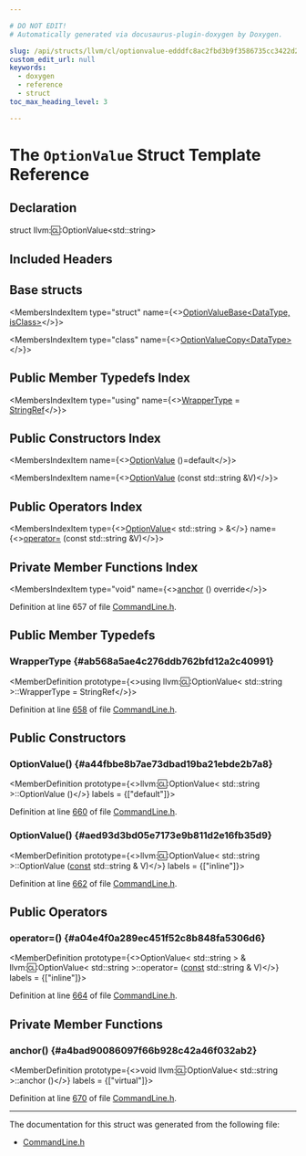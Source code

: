 ```yaml
---

# DO NOT EDIT!
# Automatically generated via docusaurus-plugin-doxygen by Doxygen.

slug: /api/structs/llvm/cl/optionvalue-edddfc8ac2fbd3b9f3586735cc3422d2
custom_edit_url: null
keywords:
  - doxygen
  - reference
  - struct
toc_max_heading_level: 3

---
```





# The `OptionValue` Struct Template Reference

<DoxygenPage pluginConfig={pluginConfig}>



## Declaration

<CodeBlock>struct llvm::cl::OptionValue&lt;std::string&gt;</CodeBlock>

## Included Headers

<IncludesList>
<IncludesListItem
  filePath="llvm/Support/CommandLine.h"
  permalink="/docs/api/files/include/include/llvm/include/llvm/support/commandline-h"
  isLocal="true" />
</IncludesList>

## Base structs

<MembersIndex>

<MembersIndexItem
  type="struct"
  name={<><a href="/docs/api/structs/llvm/cl/optionvaluebase">OptionValueBase&lt;DataType, isClass&gt;</a></>}>
</MembersIndexItem>

<MembersIndexItem
  type="class"
  name={<><a href="/docs/api/classes/llvm/cl/optionvaluecopy">OptionValueCopy&lt;DataType&gt;</a></>}>
</MembersIndexItem>

</MembersIndex>

## Public Member Typedefs Index

<MembersIndex>

<MembersIndexItem
  type="using"
  name={<><a href="#ab568a5ae4c276ddb762bfd12a2c40991">WrapperType</a> = <a href="/docs/api/classes/llvm/stringref">StringRef</a></>}>
</MembersIndexItem>

</MembersIndex>

## Public Constructors Index

<MembersIndex>

<MembersIndexItem
  name={<><a href="#a44fbbe8b7ae73dbad19ba21ebde2b7a8">OptionValue</a> ()=default</>}>
</MembersIndexItem>

<MembersIndexItem
  name={<><a href="#aed93d3bd05e7173e9b811d2e16fb35d9">OptionValue</a> (const std::string &amp;V)</>}>
</MembersIndexItem>

</MembersIndex>

## Public Operators Index

<MembersIndex>

<MembersIndexItem
  type={<><a href="/docs/api/structs/llvm/cl/optionvalue">OptionValue</a>&lt; std::string &gt; &amp;</>}
  name={<><a href="#a04e4f0a289ec451f52c8b848fa5306d6">operator=</a> (const std::string &amp;V)</>}>
</MembersIndexItem>

</MembersIndex>

## Private Member Functions Index

<MembersIndex>

<MembersIndexItem
  type="void"
  name={<><a href="#a4bad90086097f66b928c42a46f032ab2">anchor</a> () override</>}>
</MembersIndexItem>

</MembersIndex>


Definition at line 657 of file <a href="/docs/api/files/include/include/llvm/include/llvm/support/commandline-h">CommandLine.h</a>.

<SectionDefinition>

## Public Member Typedefs

### WrapperType {#ab568a5ae4c276ddb762bfd12a2c40991}

<MemberDefinition
  prototype={<>using llvm::cl::OptionValue&lt; std::string &gt;::WrapperType =  StringRef</>}>

Definition at line <a href="/docs/api/files/include/include/llvm/include/llvm/support/commandline-h/#l00658">658</a> of file <a href="/docs/api/files/include/include/llvm/include/llvm/support/commandline-h">CommandLine.h</a>.
</MemberDefinition>

</SectionDefinition>

<SectionDefinition>

## Public Constructors

### OptionValue() {#a44fbbe8b7ae73dbad19ba21ebde2b7a8}

<MemberDefinition
  prototype={<>llvm::cl::OptionValue&lt; std::string &gt;::OptionValue ()</>}
  labels = {["default"]}>

Definition at line <a href="/docs/api/files/include/include/llvm/include/llvm/support/commandline-h/#l00660">660</a> of file <a href="/docs/api/files/include/include/llvm/include/llvm/support/commandline-h">CommandLine.h</a>.
</MemberDefinition>

### OptionValue() {#aed93d3bd05e7173e9b811d2e16fb35d9}

<MemberDefinition
  prototype={<>llvm::cl::OptionValue&lt; std::string &gt;::OptionValue (<a href="/docs/api/files/lib/lib/target/lib/target/aarch64/aarch64promoteconstant-cpp/#a90f8350fecae261c25be85d38b451bff">const</a> std::string &amp; V)</>}
  labels = {["inline"]}>

Definition at line <a href="/docs/api/files/include/include/llvm/include/llvm/support/commandline-h/#l00662">662</a> of file <a href="/docs/api/files/include/include/llvm/include/llvm/support/commandline-h">CommandLine.h</a>.
</MemberDefinition>

</SectionDefinition>

<SectionDefinition>

## Public Operators

### operator=() {#a04e4f0a289ec451f52c8b848fa5306d6}

<MemberDefinition
  prototype={<>OptionValue&lt; std::string &gt; &amp; llvm::cl::OptionValue&lt; std::string &gt;::operator= (<a href="/docs/api/files/lib/lib/target/lib/target/aarch64/aarch64promoteconstant-cpp/#a90f8350fecae261c25be85d38b451bff">const</a> std::string &amp; V)</>}
  labels = {["inline"]}>

Definition at line <a href="/docs/api/files/include/include/llvm/include/llvm/support/commandline-h/#l00664">664</a> of file <a href="/docs/api/files/include/include/llvm/include/llvm/support/commandline-h">CommandLine.h</a>.
</MemberDefinition>

</SectionDefinition>

<SectionDefinition>

## Private Member Functions

### anchor() {#a4bad90086097f66b928c42a46f032ab2}

<MemberDefinition
  prototype={<>void llvm::cl::OptionValue&lt; std::string &gt;::anchor ()</>}
  labels = {["virtual"]}>

Definition at line <a href="/docs/api/files/include/include/llvm/include/llvm/support/commandline-h/#l00670">670</a> of file <a href="/docs/api/files/include/include/llvm/include/llvm/support/commandline-h">CommandLine.h</a>.
</MemberDefinition>

</SectionDefinition>

<hr/>

The documentation for this struct was generated from the following file:

<ul>
<li><a href="/docs/api/files/include/include/llvm/include/llvm/support/commandline-h">CommandLine.h</a></li>
</ul>

</DoxygenPage>
